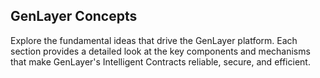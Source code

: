 ## GenLayer Concepts
Explore the fundamental ideas that drive the GenLayer platform. Each section provides a detailed look at the key components and mechanisms that make GenLayer's Intelligent Contracts reliable, secure, and efficient.


<Cards>
  <Card title="📝 Intelligent Contract" href="/concept/intelligent-contract" />
  <Card title="🗳️ Optimistic Democracy" href="/concept/optimistic-democracy" />
  <Card title="⚖️ Equivalence Principle" href="/concept/optimistic-democracy/equivalence-principle"/>
  <Card title="🏛️ Appeal Process" href="/concept/optimistic-democracy/appeal-process"/>
  <Card title="✅ Finality" href="/concept/optimistic-democracy/finality"/>
  <Card title="💰 Staking" href="/concept/optimistic-democracy/staking"/>
  <Card title="✂️ Slashing" href="/concept/optimistic-democracy/slashing"/>
  <Card title="🔓 Unstaking" href="/concept/optimistic-democracy/unstaking"/>
  <Card title="🛡️ Risks and Security" href="/concept/risks-and-security"/>
</Cards>